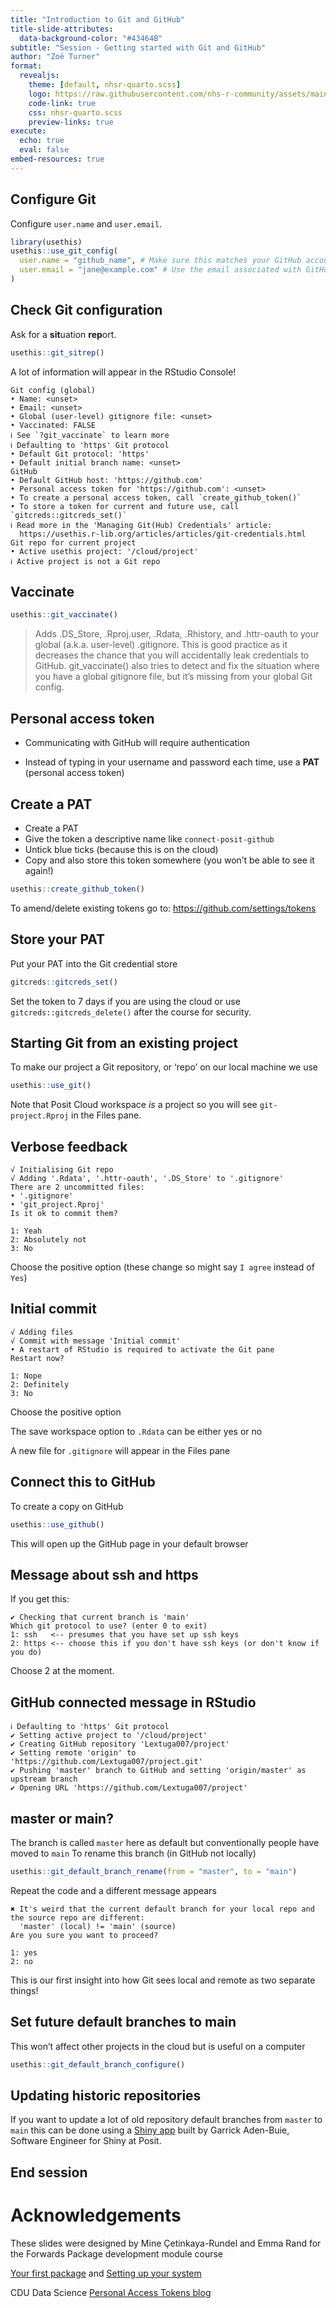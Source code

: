 ```yaml
---
title: "Introduction to Git and GitHub"
title-slide-attributes: 
  data-background-color: "#43464B"
subtitle: "Session - Getting started with Git and GitHub"
author: "Zoë Turner"
format:
  revealjs:
    theme: [default, nhsr-quarto.scss]
    logo: https://raw.githubusercontent.com/nhs-r-community/assets/main/logo/nhsr-logo.svg
    code-link: true
    css: nhsr-quarto.scss
    preview-links: true
execute: 
  echo: true
  eval: false
embed-resources: true  
---
```


## Configure Git

Configure `user.name` and `user.email`.

```r
library(usethis)
usethis::use_git_config(
  user.name = "github_name", # Make sure this matches your GitHub account
  user.email = "jane@example.com" # Use the email associated with GitHub account
)
```

## Check Git configuration

Ask for a **sit**uation **rep**ort.

```r
usethis::git_sitrep()
```

A lot of information will appear in the RStudio Console!

```
Git config (global)
• Name: <unset>
• Email: <unset>
• Global (user-level) gitignore file: <unset>
• Vaccinated: FALSE
ℹ See `?git_vaccinate` to learn more
ℹ Defaulting to 'https' Git protocol
• Default Git protocol: 'https'
• Default initial branch name: <unset>
GitHub
• Default GitHub host: 'https://github.com'
• Personal access token for 'https://github.com': <unset>
• To create a personal access token, call `create_github_token()`
• To store a token for current and future use, call `gitcreds::gitcreds_set()`
ℹ Read more in the 'Managing Git(Hub) Credentials' article:
  https://usethis.r-lib.org/articles/articles/git-credentials.html
Git repo for current project
• Active usethis project: '/cloud/project'
ℹ Active project is not a Git repo
```

## Vaccinate

```r
usethis::git_vaccinate()
```

>Adds .DS_Store, .Rproj.user, .Rdata, .Rhistory, and .httr-oauth to your global (a.k.a. user-level) .gitignore. This is good practice as it decreases the chance that you will accidentally leak credentials to GitHub. git_vaccinate() also tries to detect and fix the situation where you have a global gitignore file, but it's missing from your global Git config.

## Personal access token

- Communicating with GitHub will require authentication

- Instead of typing in your username and password each time, use a **PAT** (personal access token)

## Create a PAT

- Create a PAT
- Give the token a descriptive name like `connect-posit-github`
- Untick blue ticks (because this is on the cloud)
- Copy and also store this token somewhere (you won't be able to see it again!)

```r
usethis::create_github_token()
```

To amend/delete existing tokens go to: [https://github.com/settings/tokens](https://github.com/settings/tokens)

## Store your PAT

Put your PAT into the Git credential store

```r
gitcreds::gitcreds_set()
```

Set the token to 7 days if you are using the cloud or use `gitcreds::gitcreds_delete()` after the course for security.

## Starting Git from an existing project

To make our project a Git repository, or 'repo' on our local machine we use 

```r
usethis::use_git()
```

Note that Posit Cloud workspace _is_ a project so you will see `git-project.Rproj` in the Files pane.

## Verbose feedback

```
√ Initialising Git repo
√ Adding '.Rdata', '.httr-oauth', '.DS_Store' to '.gitignore'
There are 2 uncommitted files:
• '.gitignore'
• 'git_project.Rproj'
Is it ok to commit them?

1: Yeah
2: Absolutely not
3: No
```

Choose the positive option (these change so might say `I agree` instead of `Yes`)

## Initial commit

```
√ Adding files
√ Commit with message 'Initial commit'
• A restart of RStudio is required to activate the Git pane
Restart now?

1: Nope
2: Definitely
3: No
```

Choose the positive option

The save workspace option to `.Rdata` can be either yes or no

A new file for `.gitignore` will appear in the Files pane

## Connect this to GitHub

To create a copy on GitHub 

```r
usethis::use_github()
```

This will open up the GitHub page in your default browser

## Message about ssh and https

If you get this:

```
✔ Checking that current branch is 'main'
Which git protocol to use? (enter 0 to exit) 
1: ssh   <-- presumes that you have set up ssh keys
2: https <-- choose this if you don't have ssh keys (or don't know if you do)
```

Choose 2 at the moment.

## GitHub connected message in RStudio

```
ℹ Defaulting to 'https' Git protocol
✔ Setting active project to '/cloud/project'
✔ Creating GitHub repository 'Lextuga007/project'
✔ Setting remote 'origin' to 'https://github.com/Lextuga007/project.git'
✔ Pushing 'master' branch to GitHub and setting 'origin/master' as upstream branch
✔ Opening URL 'https://github.com/Lextuga007/project'
```

## master or main?

The branch is called `master` here as default but conventionally people have moved to `main`
To rename this branch (in GitHub not locally)

```r
usethis::git_default_branch_rename(from = "master", to = "main")
```

Repeat the code and a different message appears

```
✖ It's weird that the current default branch for your local repo and the source repo are different:
  'master' (local) != 'main' (source)
Are you sure you want to proceed?

1: yes
2: no
```

This is our first insight into how Git sees local and remote as two separate things!

## Set future default branches to main

This won't affect other projects in the cloud but is useful on a computer

```r
usethis::git_default_branch_configure()
```

## Updating historic repositories

If you want to update a lot of old repository default branches from `master` to `main` this can be done using a [Shiny app](https://www.garrickadenbuie.com/blog/branchmover/) built by Garrick Aden-Buie, Software Engineer for Shiny at Posit.


## End session

# Acknowledgements

These slides were designed by Mine Çetinkaya-Rundel and Emma Rand for the Forwards Package development module course

[Your first package](https://forwards.github.io/workshops/package-dev-modules/slides/03-your-first-package/your-first-package.html#1) and
[Setting up your system](https://forwards.github.io/workshops/package-dev-modules/slides/02-setting-up-system/setting-up-system.html#1)

CDU Data Science [Personal Access Tokens blog](https://cdu-data-science-team.github.io/team-blog/posts/2021-12-18-personal-access-tokens/)

